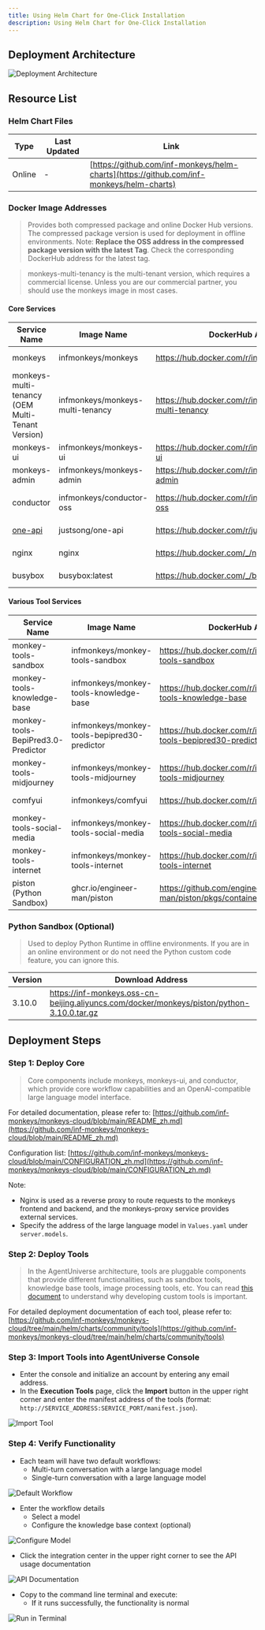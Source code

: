 ```yaml
---
title: Using Helm Chart for One-Click Installation
description: Using Helm Chart for One-Click Installation
---
```


## Deployment Architecture

![Deployment Architecture](~/assets/installation/helm-architecture.png)

## Resource List

### Helm Chart Files

| Type     | Last Updated | Link                                                                                         |
| -------- | ------------ | -------------------------------------------------------------------------------------------- |
| Online   | -            | [https://github.com/inf-monkeys/helm-charts](https://github.com/inf-monkeys/helm-charts) |

### Docker Image Addresses

> Provides both compressed package and online Docker Hub versions. The compressed package version is used for deployment in offline environments. Note: **Replace the OSS address in the compressed package version with the latest Tag**. Check the corresponding DockerHub address for the latest tag.

> monkeys-multi-tenancy is the multi-tenant version, which requires a commercial license. Unless you are our commercial partner, you should use the monkeys image in most cases.

#### Core Services

| Service Name                                      | Image Name                      | DockerHub Address                                            | OSS Download Address                                                                                                      |
| ------------------------------------------------- | ------------------------------- | ------------------------------------------------------------ | ------------------------------------------------------------------------------------------------------------------------- |
| monkeys                                           | infmonkeys/monkeys              | https://hub.docker.com/r/infmonkeys/monkeys                  | https://inf-monkeys.oss-cn-beijing.aliyuncs.com/docker/monkeys/monkeys/monkeys-$RELEASE_TAG.tar.gz                       |
| monkeys-multi-tenancy (OEM Multi-Tenant Version)  | infmonkeys/monkeys-multi-tenancy| https://hub.docker.com/r/infmonkeys/monkeys-multi-tenancy    | https://inf-monkeys.oss-cn-beijing.aliyuncs.com/docker/monkeys/monkeys/monkeys-multi-tenancy-$RELEASE_TAG.tar.gz         |
| monkeys-ui                                        | infmonkeys/monkeys-ui           | https://hub.docker.com/r/infmonkeys/monkeys-ui               | https://inf-monkeys.oss-cn-beijing.aliyuncs.com/docker/monkeys/monkeys-ui/monkeys-ui-$RELEASE_TAG.tar.gz                 |
| monkeys-admin                                     | infmonkeys/monkeys-admin        | https://hub.docker.com/r/infmonkeys/monkeys-admin            | https://inf-monkeys.oss-cn-beijing.aliyuncs.com/docker/monkeys/monkeys-admin/monkeys-admin-$RELEASE_TAG.tar.gz           |
| conductor                                         | infmonkeys/conductor-oss        | https://hub.docker.com/r/infmonkeys/conductor-oss            | https://inf-monkeys.oss-cn-beijing.aliyuncs.com/docker/opensource/conductor-oss/conductor-oss-1.0.0.tar.gz               |
| [one-api](https://github.com/songquanpeng/one-api)| justsong/one-api                | https://hub.docker.com/r/justsong/one-api                    | https://inf-monkeys.oss-cn-beijing.aliyuncs.com/docker/opensource/oneapi/one-api-latest.zip                              |
| nginx                                             | nginx                           | https://hub.docker.com/_/nginx                               | https://inf-monkeys.oss-cn-beijing.aliyuncs.com/docker/opensource/nginx/nginx-latest.zip                                 |
| busybox                                           | busybox:latest                  | https://hub.docker.com/_/busybox                             | https://inf-monkeys.oss-cn-beijing.aliyuncs.com/docker/opensource/busybox/busybox-latest.tar.gz                          |

#### Various Tool Services

| Service Name                           | Image Name                                     | DockerHub Address                                                        | OSS Download Address                                                                                                                                            |
| -------------------------------------- | ---------------------------------------------- | -------------------------------------------------------------------------| --------------------------------------------------------------------------------------------------------------------------------------------------------------- |
| monkey-tools-sandbox                   | infmonkeys/monkey-tools-sandbox                | https://hub.docker.com/r/infmonkeys/monkey-tools-sandbox                 | https://inf-monkeys.oss-cn-beijing.aliyuncs.com/docker/monkeys/monkey-tools-sandbox/monkey-tools-sandbox-$RELEASE_TAG.tar.gz                                   |
| monkey-tools-knowledge-base            | infmonkeys/monkey-tools-knowledge-base         | https://hub.docker.com/r/infmonkeys/monkey-tools-knowledge-base          | https://inf-monkeys.oss-cn-beijing.aliyuncs.com/docker/monkeys/monkey-tools-knowledge-base/monkey-tools-knowledge-base-$RELEASE_TAG.tar.gz                     |
| monkey-tools-BepiPred3.0-Predictor     | infmonkeys/monkey-tools-bepipred30-predictor   | https://hub.docker.com/r/infmonkeys/monkey-tools-bepipred30-predictor    | https://inf-monkeys.oss-cn-beijing.aliyuncs.com/docker/monkeys/monkey-tools-bepipred30-predictor/monkey-tools-bepipred30-predictor-$RELEASE_TAG.tar.gz         |
| monkey-tools-midjourney                | infmonkeys/monkey-tools-midjourney             | https://hub.docker.com/r/infmonkeys/monkey-tools-midjourney              | https://inf-monkeys.oss-cn-beijing.aliyuncs.com/docker/monkeys/monkey-tools-midjourney/monkey-tools-midjourney-$RELEASE_TAG.tar.gz                             |
| comfyui                                | infmonkeys/comfyui                             | https://hub.docker.com/r/infmonkeys/comfyui                              | https://inf-monkeys.oss-cn-beijing.aliyuncs.com/docker/monkeys/comfyui/comfyui-$RELEASE_TAG.tar.gz                                                             |
| monkey-tools-social-media              | infmonkeys/monkey-tools-social-media           | https://hub.docker.com/r/infmonkeys/monkey-tools-social-media            | https://inf-monkeys.oss-cn-beijing.aliyuncs.com/docker/monkeys/monkey-tools-social-media/monkey-tools-social-media-$RELEASE_TAG.tar.gz                         |
| monkey-tools-internet                  | infmonkeys/monkey-tools-internet               | https://hub.docker.com/r/infmonkeys/monkey-tools-internet                | https://inf-monkeys.oss-cn-beijing.aliyuncs.com/docker/monkeys/monkey-tools-internet/monkey-tools-internet-$RELEASE_TAG.tar.gz                                 |
| piston (Python Sandbox)                | ghcr.io/engineer-man/piston                    | https://github.com/engineer-man/piston/pkgs/container/piston             | https://inf-monkeys.oss-cn-beijing.aliyuncs.com/docker/opensource/piston/piston-latest.zip                                                                     |

### Python Sandbox (Optional)

> Used to deploy Python Runtime in offline environments. If you are in an online environment or do not need the Python custom code feature, you can ignore this.

| Version | Download Address                                                                                     |
| ------- | ---------------------------------------------------------------------------------------------------- |
| 3.10.0  | https://inf-monkeys.oss-cn-beijing.aliyuncs.com/docker/monkeys/piston/python-3.10.0.tar.gz          |

## Deployment Steps

### Step 1: Deploy Core

> Core components include monkeys, monkeys-ui, and conductor, which provide core workflow capabilities and an OpenAI-compatible large language model interface.

For detailed documentation, please refer to: [https://github.com/inf-monkeys/monkeys-cloud/blob/main/README_zh.md](https://github.com/inf-monkeys/monkeys-cloud/blob/main/README_zh.md)

Configuration list: [https://github.com/inf-monkeys/monkeys-cloud/blob/main/CONFIGURATION_zh.md](https://github.com/inf-monkeys/monkeys-cloud/blob/main/CONFIGURATION_zh.md)

Note:

- Nginx is used as a reverse proxy to route requests to the monkeys frontend and backend, and the monkeys-proxy service provides external services.
- Specify the address of the large language model in `Values.yaml` under `server.models`.

### Step 2: Deploy Tools

> In the AgentUniverse architecture, tools are pluggable components that provide different functionalities, such as sandbox tools, knowledge base tools, image processing tools, etc. You can read [this document](/docs/en/tools/build-custom-tools) to understand why developing custom tools is important.

For detailed deployment documentation of each tool, please refer to: [https://github.com/inf-monkeys/monkeys-cloud/tree/main/helm/charts/community/tools](https://github.com/inf-monkeys/monkeys-cloud/tree/main/helm/charts/community/tools)

### Step 3: Import Tools into AgentUniverse Console

- Enter the console and initialize an account by entering any email address.
- In the **Execution Tools** page, click the **Import** button in the upper right corner and enter the manifest address of the tools (format: `http://SERVICE_ADDRESS:SERVICE_PORT/manifest.json`).

![Import Tool](~/assets/installation/import-tool.png)

### Step 4: Verify Functionality

- Each team will have two default workflows:
  - Multi-turn conversation with a large language model
  - Single-turn conversation with a large language model

![Default Workflow](~/assets/installation/default-workflow.png)

- Enter the workflow details
  - Select a model
  - Configure the knowledge base context (optional)

![Configure Model](~/assets/installation/config-model.png)

- Click the integration center in the upper right corner to see the API usage documentation

![API Documentation](~/assets/installation/api-doc.png)

- Copy to the command line terminal and execute:
  - If it runs successfully, the functionality is normal

![Run in Terminal](~/assets/installation/run-in-terminal.png)
